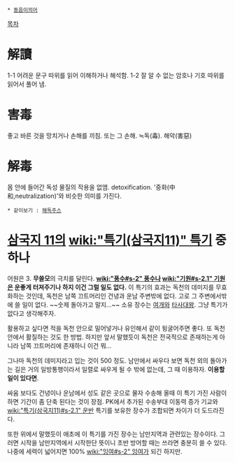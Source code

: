  * [[동음이의어]]

[[목차]]
= 解讀 = 
1-1 어려운 문구 따위를 읽어 이해하거나 해석함. 
1-2 잘 알 수 없는 암호나 기호 따위를 읽어서 풀어 냄. 

= 害毒 =
좋고 바른 것을 망치거나 손해를 끼침. 또는 그 손해. ≒독(毒). 해악(害惡)

= 解毒 =
몸 안에 들어간 독성 물질의 작용을 없앰. detoxification.
'중화(中和,neutralization)'와 비슷한 의미를 가진다.

 * 같이보기 : [[해독주스]]
= [[삼국지 11]]의 [[wiki:"특기(삼국지11)" 특기]] 중 하나 =
어원은 3.
'''무쓸모'''의 극치를 달린다. '''[[wiki:"풍수#s-2" 풍수]]나 [[wiki:"기원#s-2.1" 기원]]은 운좋게 터져주기나 하지 이건 그럴 일도 없다.'''
이 특기의 효과는 독천의 데미지를 무효화하는 것인데, 독천은 남쪽 끄트머리인 건녕과 운남 주변밖에 없다. 고로 그 주변에서밖에 쓸 일이 없다. ~~숫제 돌아가고 말지...~~ 소유 장수는 [[여개]]와 [[타사대왕]].
그냥 특기가 없다고 생각해주자.

활용하고 싶다면 적을 독천 안으로 밀어넣거나 유인해서 같이 뒹굴어주면 좋다. 또 독천 안에서 활질하는 것도 한 방법.
하지만 앞서 말했듯이 독천은 전국적으로 존재하는게 아니라 남쪽 끄트머리에 존재하니 이건 뭐...

그나마 독천의 데미지라고 입는 것이 500 정도.
남만에서 싸우다 보면 독천 외의 돌아가는 길은 거의 일방통행이라서 일렬로 싸우게 될 수 밖에 없는데, 그 때 이용하자. '''이용할 일이 있다면'''.

싸움 보다도 건녕이나 운남에서 성도 같은 곳으로 물자 수송해 올때 이 특기 가진 사람이 하면 기간이 좀 단축 된다는 것이 장점. PK에서 추가된 수송부대 이동력 증가 기교와 [[wiki:"특기(삼국지11)#s-2.1" 운반]] 특기를 보유한 장수가 조합되면 차이가 더 도드라진다.

또한 위에서 말했듯이 애초에 이 특기를 가진 장수는 남만지역과 관련있는 장수이다. 그러면 시작을 남만지역에서 시작한단 뜻이니 초반 방어할 때는 쓰라면 충분히 쓸 수 있다. 나중에 세력이 넓어지면 100% [[wiki:"잉여#s-2" 잉여]]가 되긴 하지만.
